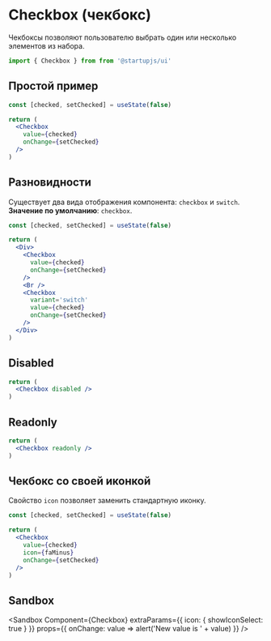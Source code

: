 
# Checkbox (чекбокс)

Чекбоксы позволяют пользователю выбрать один или несколько элементов из набора.

```jsx
import { Checkbox } from from '@startupjs/ui'
```

## Простой пример

```jsx example
const [checked, setChecked] = useState(false)

return (
  <Checkbox
    value={checked}
    onChange={setChecked}
  />
)
```

## Разновидности

Существует два вида отображения компонента: `checkbox` и `switch`. **Значение по умолчанию**: `checkbox`.

```jsx example
const [checked, setChecked] = useState(false)

return (
  <Div>
    <Checkbox
      value={checked}
      onChange={setChecked}
    />
    <Br />
    <Checkbox
      variant='switch'
      value={checked}
      onChange={setChecked}
    />
  </Div>
)
```

## Disabled

```jsx example
return (
  <Checkbox disabled />
)
```

## Readonly

```jsx example
return (
  <Checkbox readonly />
)
```

## Чекбокс со своей иконкой

Свойство `icon` позволяет заменить стандартную иконку.

```jsx example
const [checked, setChecked] = useState(false)

return (
  <Checkbox
    value={checked}
    icon={faMinus}
    onChange={setChecked}
  />
)
```

## Sandbox

<Sandbox
  Component={Checkbox}
  extraParams={{
    icon: {
      showIconSelect: true
    }
  }}
  props={{
    onChange: value => alert('New value is ' + value)
  }}
/>

